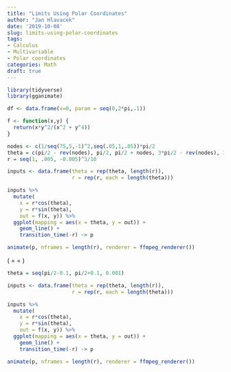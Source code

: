 ```yaml
---
title: "Limits Using Polar Coordinates"
author: "Jan Hlavacek"
date: '2019-10-08'
slug: limits-using-polar-coordinates
tags:
- Calculus
- Multivariable
- Polar coordinates
categories: Math
draft: true
---
```


```r
library(tidyverse)
library(gganimate)
```

```r
df <- data.frame(x=0, param = seq(0,2*pi,.1))
```


```r
f <- function(x,y) {
  return(x*y^2/(x^2 + y^4))
}

nodes <- c(1/seq(75,5,-1)^2,seq(.05,1,.05))*pi/2
theta = c(pi/2 - rev(nodes), pi/2, pi/2 + nodes, 3*pi/2 - rev(nodes), 3*pi/2, 3*pi/2 + nodes)
r = seq(1, .005, -0.005)^3/10

inputs <- data.frame(theta = rep(theta, length(r)),
                     r = rep(r, each = length(theta)))

inputs %>%
  mutate(
    x = r*cos(theta),
    y = r*sin(theta),
    out = f(x, y)) %>%
  ggplot(mapping = aes(x = theta, y = out)) +
    geom_line() +
    transition_time(-r) -> p

animate(p, nframes = length(r), renderer = ffmpeg_renderer())
```

\(\frac{xy^2}{x^2 + y^4} = \frac{r^3\cos(\theta)\sin^2(\theta)}{r^2(\cos^2(\theta) + r^2\sin^4(\theta))}
= \frac{r\cos(\theta)\sin^2(\theta)}{\cos^2(\theta) + r^2\sin^4(\theta)}\)

```r
theta = seq(pi/2-0.1, pi/2+0.1, 0.001)

inputs <- data.frame(theta = rep(theta, length(r)),
                     r = rep(r, each = length(theta)))

inputs %>%
  mutate(
    x = r*cos(theta),
    y = r*sin(theta),
    out = f(x, y)) %>%
  ggplot(mapping = aes(x = theta, y = out)) +
    geom_line() +
    transition_time(-r) -> p

animate(p, nframes = length(r), renderer = ffmpeg_renderer())
```

